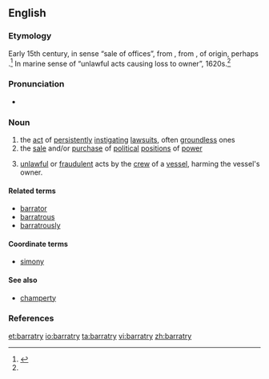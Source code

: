 ==English==
{{wikipedia}}
===Etymology===
Early 15th century, in sense “sale of offices”, from {{etyl|fro|en}} {{term|baraterie||deceit, trickery|lang=fro}}, from {{term|barat||fraud, deceit, trickery|lang=fro}}, of {{unk.}} origin, perhaps {{etyl|cel|en}}.<ref name="oetyld">{{R:Online Etymology Dictionary}}</ref> In marine sense of “unlawful acts causing loss to owner”, 1620s.<ref name="oetyld" />

===Pronunciation===
* {{IPA|/ˈbæɻətɻi/}}

===Noun===
{{en-noun|barratr|ies}}

# the [[act]] of [[persistently]] [[instigate|instigating]] [[lawsuit]]s, often [[groundless]] ones <br>
# the [[sale]] and/or [[purchase]] of [[political]] [[position]]s of [[power]]
# {{context|admiralty|_|legal|lang=en}} [[unlawful]] or [[fraudulent]] acts by the [[crew]] of a [[vessel]], harming the vessel's owner.

====Related terms====
* [[barrator]]
* [[barratrous]]
* [[barratrously]]

====Coordinate terms====
* {{sense|sale or purchase of positions of power}} [[simony]]

====See also====
* [[champerty]]

===References===
<references/>

[[et:barratry]]
[[io:barratry]]
[[ta:barratry]]
[[vi:barratry]]
[[zh:barratry]]